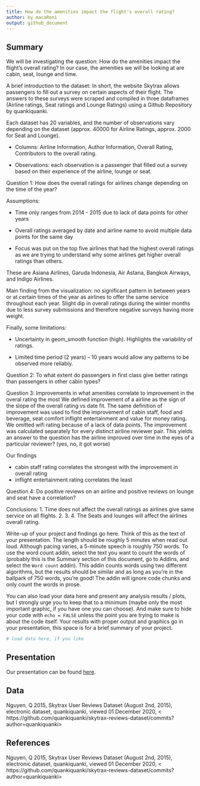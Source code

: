 ```yaml
---
title: How do the amenities impact the flight's overall rating?
author: by macaRoni
output: github_document
---
```


## Summary

We will be investigating the question: How do the amenities impact the flight's overall rating? In our case, the amenities we will be looking at are cabin, seat, lounge and time. 

A brief introduction to the dataset:
In short, the website Skytrax allows passengers to fill out a survey on certain aspects of their flight. The answers to these surveys were scraped and compiled in three dataframes (Airline ratings, Seat ratings and Lounge Ratings) using a Github Repository by quankiquanki. 

Each dataset has 20 variables, and the number of observations vary depending on the dataset (approx. 40000 for Airline Ratings, approx. 2000 for Seat and Lounge).

- Columns: Airline Information, Author Information, Overall Rating, Contributors to the overall rating.

- Observations: each observation is a passenger that filled out a survey based on their experience of the airline, lounge or seat.

Question 1: How does the overall ratings for airlines change depending on the time of the year?

Assumptions: 

- Time only ranges from 2014 - 2015 due to lack of data points for other years 

- Overall ratings averaged by date and airline name to avoid multiple data points for the same day

- Focus was put on the top five airlines that had the highest overall ratings as we are trying to understand why some airlines get higher overall ratings than others.

These are Asiana Airlines, Garuda Indonesia, Air Astana, Bangkok Airways, and Indigo Airlines.

Main finding from the visualization: no significant pattern in between years or at certain times of the year as airlines to offer the same service throughout each year. Slight dip in overall ratings during the winter months due to less survey submissions and therefore negative surveys having more weight. 

Finally, some limitations:

- Uncertainty in geom_smooth function (high). Highlights the variability of ratings. 

- Limited time period (2 years) – 10 years would allow any patterns to be observed more reliably.

Question 2: To what extent do passengers in first class give better ratings
than passengers in other cabin types? 

Question 3: Improvements in what amenities correlate to improvement in the overal rating the most
We defined improvement of a airline as the sign of the slope of the overall rating vs date fit.
The same definition of improvement was used to find the improvement of cabin staff, food and beverage, seat comfort inflight entertainment and value for money rating. We omitted wifi rating because of a lack of data points.
The improvement was calculated separately for every distinct airline reviewer pair.
This yields an answer to the question has the airline improved over time in the eyes of a particular reviewer? (yes, no, it got worse)

Our findings

- cabin staff rating correlates the strongest with the improvement in overall rating
- inflight entertainment rating correlates the least

Question 4: Do positive reviews on an airline and positive reviews on lounge and seat have a correlation?

Conclusions:
1. Time does not affect the overall ratings as airlines give same service on all flights.
2.
3.
4. The Seats and lounges will affect the airlines overall rating.

Write-up of your project and findings go here. 
Think of this as the text of your presentation. 
The length should be roughly 5 minutes when read out loud.
Although pacing varies, a 5-minute speech is roughly 750 words. 
To use the word count addin, select the text you want to count the words of (probably this is the 
Summary section of this document, go to Addins, and select the `Word count` addin).
This addin counts words using two different algorithms, but the results should be similar and as long as you're in the ballpark of 750 words, you're good! 
The addin will ignore code chunks and only count the words in prose.

You can also load your data here and present any analysis results / plots, but I strongly urge you to keep that to a minimum (maybe only the most important graphic, if you have one you can choose). 
And make sure to hide your code with  `echo = FALSE` unless the point you are trying to make is about the code itself.
Your results with proper output and graphics go in your presentation, this space is for a brief summary of your project.

```r
# load data here, if you like
```

## Presentation

Our presentation can be found [here](presentation/presentation.html).

## Data 

Nguyen, Q 2015, Skytrax User Reviews Dataset (August 2nd, 2015), electronic dataset, quankiquanki, viewed 01 December 2020, < https://github.com/quankiquanki/skytrax-reviews-dataset/commits?author=quankiquanki>

## References

Nguyen, Q 2015, Skytrax User Reviews Dataset (August 2nd, 2015), electronic dataset, quankiquanki, viewed 01 December 2020, < https://github.com/quankiquanki/skytrax-reviews-dataset/commits?author=quankiquanki>
